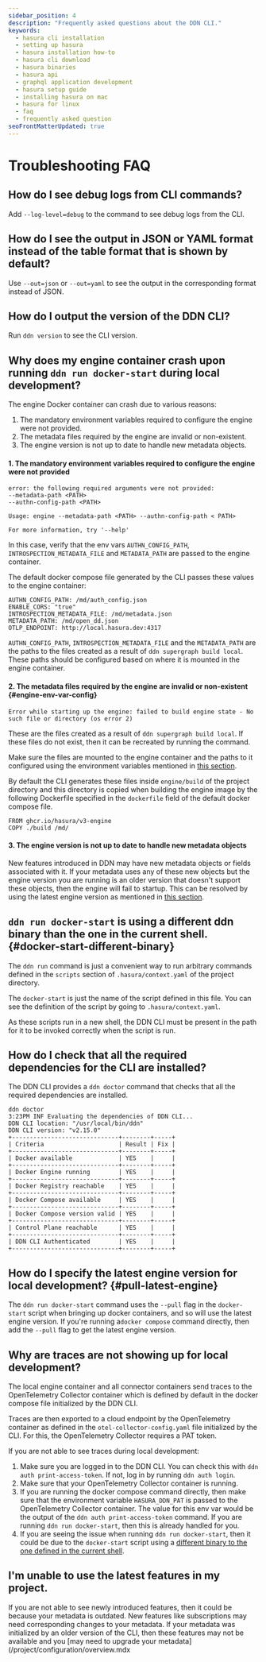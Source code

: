 ```yaml
---
sidebar_position: 4
description: "Frequently asked questions about the DDN CLI."
keywords:
  - hasura cli installation
  - setting up hasura
  - hasura installation how-to
  - hasura cli download
  - hasura binaries
  - hasura api
  - graphql application development
  - hasura setup guide
  - installing hasura on mac
  - hasura for linux
  - faq
  - frequently asked question
seoFrontMatterUpdated: true
---
```



# Troubleshooting FAQ

## How do I see debug logs from CLI commands?

Add `--log-level=debug` to the command to see debug logs from the CLI.

## How do I see the output in JSON or YAML format instead of the table format that is shown by default?

Use `--out=json` or `--out=yaml` to see the output in the corresponding format instead of JSON.

## How do I output the version of the DDN CLI?

Run `ddn version` to see the CLI version.

## Why does my engine container crash upon running `ddn run docker-start` during local development?

The engine Docker container can crash due to various reasons:

1. The mandatory environment variables required to configure the engine were not provided.
2. The metadata files required by the engine are invalid or non-existent.
3. The engine version is not up to date to handle new metadata objects.

#### 1. The mandatory environment variables required to configure the engine were not provided

```text title="Error output"
error: the following required arguments were not provided:
--metadata-path <PATH>
--authn-config-path <PATH>

Usage: engine --metadata-path <PATH> --authn-config-path < PATH>

For more information, try '--help'
```

In this case, verify that the env vars `AUTHN_CONFIG_PATH`, `INTROSPECTION_METADATA_FILE` and `METADATA_PATH` are passed
to the engine container.

The default docker compose file generated by the CLI passes these values to the engine container:

```
AUTHN_CONFIG_PATH: /md/auth_config.json
ENABLE_CORS: "true"
INTROSPECTION_METADATA_FILE: /md/metadata.json
METADATA_PATH: /md/open_dd.json
OTLP_ENDPOINT: http://local.hasura.dev:4317
```

`AUTHN_CONFIG_PATH`, `INTROSPECTION_METADATA_FILE` and the `METADATA_PATH` are the paths to the files created as a
result of `ddn supergraph build local`. These paths should be configured based on where it is mounted in the engine
container.

#### 2. The metadata files required by the engine are invalid or non-existent {#engine-env-var-config}

```text title="Error output"
Error while starting up the engine: failed to build engine state - No such file or directory (os error 2)
```

These are the files created as a result of `ddn supergraph build local`. If these files do not exist, then it can be
recreated by running the command.

Make sure the files are mounted to the engine container and the paths to it configured using the environment variables
mentioned in [this section](#engine-env-var-config).

By default the CLI generates these files inside `engine/build` of the project directory and this directory is copied
when building the engine image by the following Dockerfile specified in the `dockerfile` field of the default docker
compose file.

```
FROM ghcr.io/hasura/v3-engine
COPY ./build /md/
```

#### 3. The engine version is not up to date to handle new metadata objects

New features introduced in DDN may have new metadata objects or fields associated with it. If your metadata uses any of
these new objects but the engine version you are running is an older version that doesn't support these objects, then
the engine will fail to startup. This can be resolved by using the latest engine version as mentioned in
[this section](#pull-latest-engine).

## `ddn run docker-start` is using a different ddn binary than the one in the current shell. {#docker-start-different-binary}

The `ddn run` command is just a convenient way to run arbitrary commands defined in the `scripts` section of
`.hasura/context.yaml` of the project directory.

The `docker-start` is just the name of the script defined in this file. You can see the definition of the script by
going to `.hasura/context.yaml`.

As these scripts run in a new shell, the DDN CLI must be present in the path for it to be invoked correctly when the
script is run.

## How do I check that all the required dependencies for the CLI are installed?

The DDN CLI provides a `ddn doctor` command that checks that all the required dependencies are installed.

```text title="ddn doctor Output"
ddn doctor
3:23PM INF Evaluating the dependencies of DDN CLI...
DDN CLI location: "/usr/local/bin/ddn"
DDN CLI version: "v2.15.0"
+------------------------------+--------+-----+
| Criteria                     | Result | Fix |
+------------------------------+--------+-----+
| Docker available             | YES    |     |
+------------------------------+--------+-----+
| Docker Engine running        | YES    |     |
+------------------------------+--------+-----+
| Docker Registry reachable    | YES    |     |
+------------------------------+--------+-----+
| Docker Compose available     | YES    |     |
+------------------------------+--------+-----+
| Docker Compose version valid | YES    |     |
+------------------------------+--------+-----+
| Control Plane reachable      | YES    |     |
+------------------------------+--------+-----+
| DDN CLI Authenticated        | YES    |     |
+------------------------------+--------+-----+
```

## How do I specify the latest engine version for local development? {#pull-latest-engine}

The `ddn run docker-start` command uses the `--pull` flag in the `docker-start` script when bringing up docker
containers, and so will use the latest engine version. If you're running a`docker compose` command directly, then add
the `--pull` flag to get the latest engine version.

## Why are traces are not showing up for local development?

The local engine container and all connector containers send traces to the OpenTelemetry Collector container which is
defined by default in the docker compose file initialized by the DDN CLI.

Traces are then exported to a cloud endpoint by the OpenTelemetry container as defined in the
`otel-collector-config.yaml` file initialized by the CLI. For this, the OpenTelemetry Collector requires a PAT token.

If you are not able to see traces during local development:

1. Make sure you are logged in to the DDN CLI. You can check this with `ddn auth print-access-token`. If not, log in by
   running `ddn auth login`.
2. Make sure that your OpenTelemetry Collector container is running.
3. If you are running the docker compose command directly, then make sure that the environment variable `HASURA_DDN_PAT`
   is passed to the OpenTelemetry Collector container. The value for this env var would be the output of the
   `ddn auth print-access-token` command. If you are running `ddn run docker-start`, then this is already handled for
   you.
4. If you are seeing the issue when running `ddn run docker-start`, then it could be due to the `docker-start` script
   using a [different binary to the one defined in the current shell](#docker-start-different-binary).

## I'm unable to use the latest features in my project.

If you are not able to see newly introduced features, then it could be because your metadata is outdated. New features
like subscriptions may need corresponding changes to your metadata. If your metadata was initialized by an older version
of the CLI, then these features may not be available and you [may need to upgrade your
metadata](/project/configuration/overview.mdx
